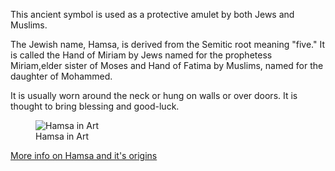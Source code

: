 This ancient symbol is used as a protective amulet by both Jews and Muslims.

The Jewish name, Hamsa, is derived from the Semitic root meaning "five." It is called the Hand of Miriam by Jews named for the prophetess Miriam,elder sister of Moses and Hand of Fatima by Muslims, named for the daughter of Mohammed. 

It is usually worn around the neck or hung on walls or over doors. It is thought to bring blessing and good-luck.

[[Image:1-hamsa-2005.jpg|thumb|Hamsa in Art]]

[http://www.maznayim.com/hamsa/hamsa.htm More info on Hamsa and it's origins]